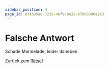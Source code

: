 ```yaml
---
sidebar_position: 4
page_id: e7ab95e6-7216-4ef9-be28-670c0096e2c3
---
```


# Falsche Antwort

Schade Marmelade, leider daneben.&#x20;

Zurück zum [Rätsel](https://mint-26e.gbsl.website/fkqzke)